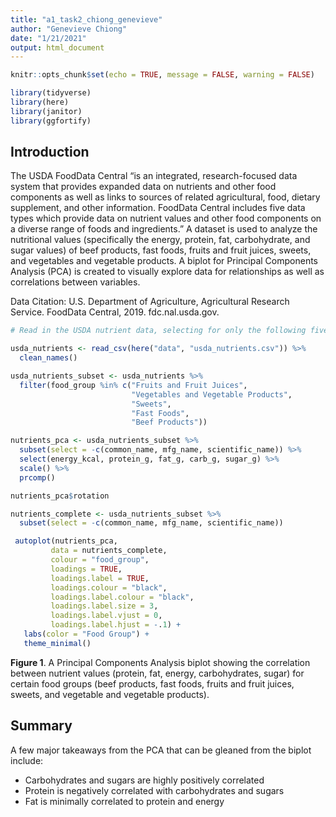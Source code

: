 ```yaml
---
title: "a1_task2_chiong_genevieve"
author: "Genevieve Chiong"
date: "1/21/2021"
output: html_document
---
```


```r
knitr::opts_chunk$set(echo = TRUE, message = FALSE, warning = FALSE)

library(tidyverse)
library(here)
library(janitor)
library(ggfortify)
```

## Introduction

The USDA FoodData Central "is an integrated, research-focused data system that provides expanded data on nutrients and other food components as well as links to sources of related agricultural, food, dietary supplement, and other information. FoodData Central includes five data types which provide data on nutrient values and other food components on a diverse range of foods and ingredients." A dataset is used to analyze the nutritional values (specifically the energy, protein, fat, carbohydrate, and sugar values) of beef products, fast foods, fruits and fruit juices, sweets, and vegetables and vegetable products. A biplot for Principal Components Analysis (PCA) is created to visually explore data for relationships as well as correlations between variables. 

Data Citation: U.S. Department of Agriculture, Agricultural Research Service. FoodData Central, 2019. fdc.nal.usda.gov. 

```r
# Read in the USDA nutrient data, selecting for only the following five food groups: Fruits and Fruit Juices, Vegetables and Vegetable PRoducts, Sweets, Fast Foods, and Beef Products 

usda_nutrients <- read_csv(here("data", "usda_nutrients.csv")) %>% 
  clean_names() 

usda_nutrients_subset <- usda_nutrients %>%  
  filter(food_group %in% c("Fruits and Fruit Juices", 
                           "Vegetables and Vegetable Products", 
                           "Sweets", 
                           "Fast Foods", 
                           "Beef Products")) 

nutrients_pca <- usda_nutrients_subset %>% 
  subset(select = -c(common_name, mfg_name, scientific_name)) %>% 
  select(energy_kcal, protein_g, fat_g, carb_g, sugar_g) %>% 
  scale() %>% 
  prcomp()

nutrients_pca$rotation

nutrients_complete <- usda_nutrients_subset %>% 
  subset(select = -c(common_name, mfg_name, scientific_name)) 

 autoplot(nutrients_pca,
         data = nutrients_complete,
         colour = "food_group",
         loadings = TRUE,
         loadings.label = TRUE,
         loadings.colour = "black",
         loadings.label.colour = "black",
         loadings.label.size = 3,
         loadings.label.vjust = 0,
         loadings.label.hjust = -.1) +
   labs(color = "Food Group") +
   theme_minimal() 
```
**Figure 1**. A Principal Components Analysis biplot showing the correlation between nutrient values (protein, fat, energy, carbohydrates, sugar) for certain food groups (beef products, fast foods, fruits and fruit juices, sweets, and vegetable and vegetable products). 


## Summary
A few major takeaways from the PCA that can be gleaned from the biplot include: 

- Carbohydrates and sugars are highly positively correlated 
- Protein is negatively correlated with carbohydrates and sugars
- Fat is minimally correlated to protein and energy 
  







